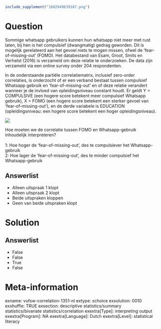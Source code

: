 ```r
include_supplement("1602949639107.png")
```

Question
========
Sommige whatsapp gebruikers kunnen hun whatsapp niet meer met rust
laten, bij hen is het compulsief (dwangmatig) gedrag geworden. Dit is
mogelijk gerelateerd aan het gevoel niets te mogen missen, ofwel de
‘fear-of-missing-out’ (FOMO). Het databestand van Esam, Groot, Smits en
Verhelst (2016) is verzameld om deze relatie te onderzoeken. De data
zijn verzameld via een online survey onder 204 respondenten.  
  
In de onderstaande partiële correlatiematrix, inclusief zero-order
correlaties, is onderzocht of er een verband bestaat tussen compulsief
Whatsapp gebruik en ‘fear-of-missing-out’ en of deze relatie verandert
wanneer je de invloed van opleidingsniveau constant houdt. Er geldt Y =
COMPULSIVE (een hogere score betekent meer compulsief Whatsapp gebruik),
X = FOMO (een hogere score betekent een sterker gevoel van
‘fear-of-missing-out’), en de derde variabele is EDUCATION
(opleidingsniveau: een hogere score betekent een hoger
opleidingsniveau).  
  
![](1602949639107.png)
  
Hoe moeten we de correlatie tussen FOMO en Whatsapp-gebruik inhoudelijk
interpreteren?  
   
1: Hoe hoger de ‘fear-of-missing-out’, des te compulsiever
het Whatsapp-gebruik  
2: Hoe lager de ‘fear-of-missing-out’, des te minder compulsief het
Whatsapp-gebruik

Answerlist
----------
* Alleen uitspraak 1 klopt
* Alleen uitspraak 2 klopt
* Beide uitspraken kloppen
* Geen van beide uitspraken klopt

Solution
========










Answerlist
----------
* False
* False
* True
* False

Meta-information
================
exname: vufsw-correlation-1351-nl
extype: schoice
exsolution: 0010
exshuffle: TRUE
exsection: descriptive statistics/summary statistics/bivariate statistics/correlation
exextra[Type]: interpreting output
exextra[Program]: NA
exextra[Language]: Dutch
exextra[Level]: statistical literacy


